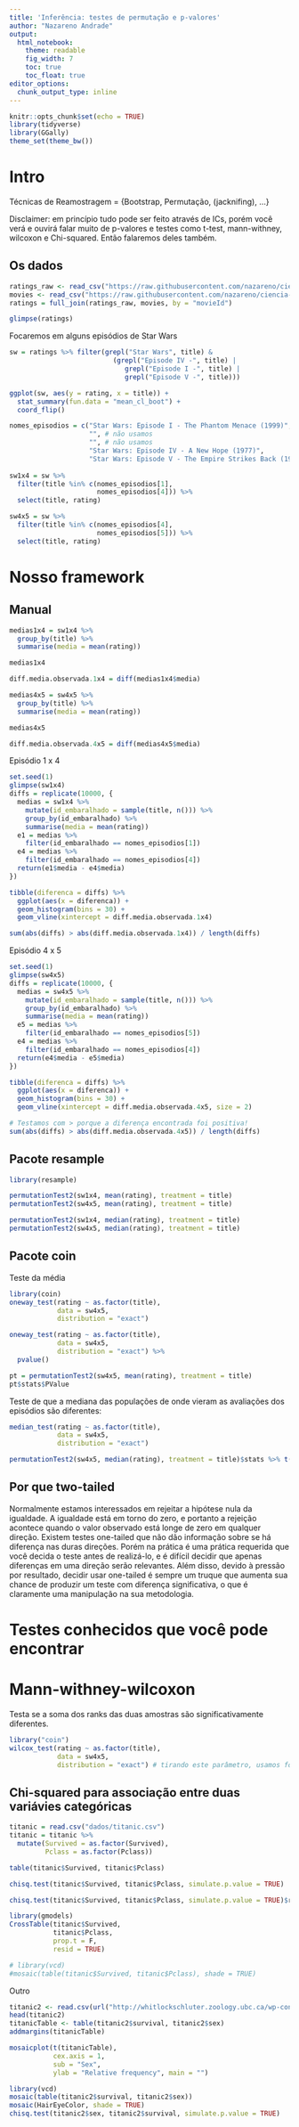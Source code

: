 ```yaml
---
title: 'Inferência: testes de permutação e p-valores'
author: "Nazareno Andrade"
output: 
  html_notebook:
    theme: readable
    fig_width: 7
    toc: true
    toc_float: true
editor_options: 
  chunk_output_type: inline
---
```


```r
knitr::opts_chunk$set(echo = TRUE)
library(tidyverse)
library(GGally)
theme_set(theme_bw())
```

# Intro

Técnicas de Reamostragem = {Bootstrap, Permutação, (jacknifing), ...}

Disclaimer: em princípio tudo pode ser feito através de ICs, porém você verá e ouvirá falar muito de p-valores e testes como t-test, mann-withney, wilcoxon e Chi-squared. Então falaremos deles também. 

## Os dados

```r
ratings_raw <- read_csv("https://raw.githubusercontent.com/nazareno/ciencia-de-dados-1/master/4-Inferencia/dados/ml-latest-small/ratings.csv", col_types = "ccdi")
movies <- read_csv("https://raw.githubusercontent.com/nazareno/ciencia-de-dados-1/master/4-Inferencia/dados/ml-latest-small/movies.csv", col_types = "ccc")
ratings = full_join(ratings_raw, movies, by = "movieId")

glimpse(ratings)
```

Focaremos em alguns episódios de Star Wars

```r
sw = ratings %>% filter(grepl("Star Wars", title) & 
                          (grepl("Episode IV -", title) | 
                             grepl("Episode I -", title) | 
                             grepl("Episode V -", title)))

ggplot(sw, aes(y = rating, x = title)) + 
  stat_summary(fun.data = "mean_cl_boot") + 
  coord_flip()

nomes_episodios = c("Star Wars: Episode I - The Phantom Menace (1999)", 
                    "", # não usamos
                    "", # não usamos
                    "Star Wars: Episode IV - A New Hope (1977)", 
                    "Star Wars: Episode V - The Empire Strikes Back (1980)")
 
sw1x4 = sw %>% 
  filter(title %in% c(nomes_episodios[1], 
                      nomes_episodios[4])) %>% 
  select(title, rating)

sw4x5 = sw %>% 
  filter(title %in% c(nomes_episodios[4], 
                      nomes_episodios[5])) %>% 
  select(title, rating)
```


# Nosso framework

## Manual

```r
medias1x4 = sw1x4 %>% 
  group_by(title) %>% 
  summarise(media = mean(rating))

medias1x4

diff.media.observada.1x4 = diff(medias1x4$media)

medias4x5 = sw4x5 %>% 
  group_by(title) %>% 
  summarise(media = mean(rating))

medias4x5

diff.media.observada.4x5 = diff(medias4x5$media)
```

Episódio 1 x 4

```r
set.seed(1)
glimpse(sw1x4)
diffs = replicate(10000, {
  medias = sw1x4 %>% 
    mutate(id_embaralhado = sample(title, n())) %>% 
    group_by(id_embaralhado) %>% 
    summarise(media = mean(rating))
  e1 = medias %>% 
    filter(id_embaralhado == nomes_episodios[1])
  e4 = medias %>% 
    filter(id_embaralhado == nomes_episodios[4])
  return(e1$media - e4$media)
})

tibble(diferenca = diffs) %>% 
  ggplot(aes(x = diferenca)) + 
  geom_histogram(bins = 30) + 
  geom_vline(xintercept = diff.media.observada.1x4)

sum(abs(diffs) > abs(diff.media.observada.1x4)) / length(diffs)
```

Episódio 4 x 5

```r
set.seed(1)
glimpse(sw4x5)
diffs = replicate(10000, {
  medias = sw4x5 %>% 
    mutate(id_embaralhado = sample(title, n())) %>% 
    group_by(id_embaralhado) %>% 
    summarise(media = mean(rating))
  e5 = medias %>% 
    filter(id_embaralhado == nomes_episodios[5])
  e4 = medias %>% 
    filter(id_embaralhado == nomes_episodios[4])
  return(e4$media - e5$media)
})

tibble(diferenca = diffs) %>% 
  ggplot(aes(x = diferenca)) + 
  geom_histogram(bins = 30) + 
  geom_vline(xintercept = diff.media.observada.4x5, size = 2)

# Testamos com > porque a diferença encontrada foi positiva!
sum(abs(diffs) > abs(diff.media.observada.4x5)) / length(diffs)
```

 
## Pacote resample

```r
library(resample)

permutationTest2(sw1x4, mean(rating), treatment = title)
permutationTest2(sw4x5, mean(rating), treatment = title)

permutationTest2(sw1x4, median(rating), treatment = title)
permutationTest2(sw4x5, median(rating), treatment = title)
```

## Pacote coin

Teste da média

```r
library(coin)
oneway_test(rating ~ as.factor(title), 
            data = sw4x5, 
            distribution = "exact")

oneway_test(rating ~ as.factor(title), 
            data = sw4x5, 
            distribution = "exact") %>% 
  pvalue()

pt = permutationTest2(sw4x5, mean(rating), treatment = title)
pt$stats$PValue

```

Teste de que a mediana das populações de onde vieram as avaliações dos episódios são diferentes:

```r
median_test(rating ~ as.factor(title), 
            data = sw4x5, 
            distribution = "exact")

permutationTest2(sw4x5, median(rating), treatment = title)$stats %>% t()
```


## Por que two-tailed

Normalmente estamos interessados em rejeitar a hipótese nula da igualdade. A igualdade está em torno do zero, e portanto a rejeição acontece quando o valor observado está longe de zero em qualquer direção. Existem testes one-tailed que não dão informação sobre se há diferença nas duras direções. Porém na prática é uma prática requerida que você decida o teste antes de realizá-lo, e é difícil decidir que apenas diferenças em uma direção serão relevantes. Além disso, devido à pressão por resultado, decidir usar one-tailed é sempre um truque que aumenta sua chance de produzir um teste com diferença significativa, o que é claramente uma manipulação na sua metodologia.

# Testes conhecidos que você pode encontrar

# Mann-withney-wilcoxon

Testa se a soma dos ranks das duas amostras são significativamente diferentes.

```r
library("coin")
wilcox_test(rating ~ as.factor(title), 
            data = sw4x5, 
            distribution = "exact") # tirando este parâmetro, usamos fórmula fechada em lugar de permutação
```


## Chi-squared para associação entre duas variávies categóricas

```r
titanic = read.csv("dados/titanic.csv")
titanic = titanic %>% 
  mutate(Survived = as.factor(Survived), 
         Pclass = as.factor(Pclass))

table(titanic$Survived, titanic$Pclass)

chisq.test(titanic$Survived, titanic$Pclass, simulate.p.value = TRUE)

chisq.test(titanic$Survived, titanic$Pclass, simulate.p.value = TRUE)$resid

library(gmodels)
CrossTable(titanic$Survived, 
           titanic$Pclass, 
           prop.t = F,
           resid = TRUE)

# library(vcd)
#mosaic(table(titanic$Survived, titanic$Pclass), shade = TRUE)
```

Outro

```r
titanic2 <- read.csv(url("http://whitlockschluter.zoology.ubc.ca/wp-content/data/chapter09/chap09f1.1Titanic.csv"))
head(titanic2)
titanicTable <- table(titanic2$survival, titanic2$sex)
addmargins(titanicTable)

mosaicplot(t(titanicTable), 
           cex.axis = 1, 
           sub = "Sex", 
           ylab = "Relative frequency", main = "")

library(vcd)
mosaic(table(titanic2$survival, titanic2$sex))
mosaic(HairEyeColor, shade = TRUE)
chisq.test(titanic2$sex, titanic2$survival, simulate.p.value = TRUE)
```

